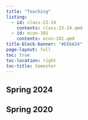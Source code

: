 ```yaml
---
title: "Teaching"
listing:
  - id: class-23-24
    contents: class-23-24.qmd
  - id: econ-101
    contents: econ-101.qmd
title-block-banner: "#EE6A24"
page-layout: full
toc: true
toc-location: right
toc-title: Semester
---
```


## Spring 2024

:::{#class-23-24}
:::

## Spring 2020

:::{#econ-101}
:::
